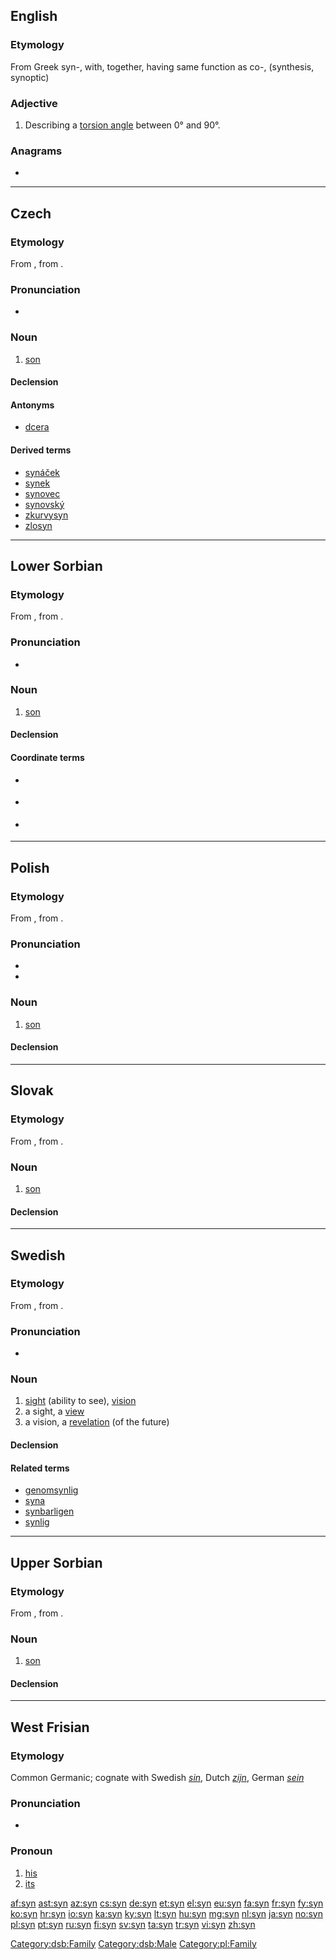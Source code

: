 {{also|syn-}}
==English==

===Etymology===
From Greek syn-, with, together, having same function as co-, (synthesis, synoptic)

===Adjective===
{{en-adj}}

# {{chemistry}} Describing a [[torsion angle]] between 0° and 90°.

===Anagrams===
* {{l|en|sny}}

----

==Czech==

===Etymology===
From {{proto|sla-pro|synъ|lang=cs}}, from {{proto|ine-pro|suHnús|lang=cs}}.

===Pronunciation===
* {{audio|Cs-syn.ogg|audio}}

===Noun===
{{cs-noun|g=m}}

# [[son]]

====Declension====
{{cs-decl-noun|syn|syna|synovi|syna|syne|synovi|synem|synové|synů|synům|syny|synové|synech|syny}}

====Antonyms====
* [[dcera]]<!--within the "child" class-->

====Derived terms====
* [[synáček]]
* [[synek]]
* [[synovec]]
* [[synovský]]
* [[zkurvysyn]]
* [[zlosyn]]

----

==Lower Sorbian==

===Etymology===
From {{proto|sla-pro|synъ|lang=dsb}}, from {{proto|ine-pro|suHnús|lang=dsb}}.

===Pronunciation===
* {{IPA|[sɨn]|lang=dsb}}

===Noun===
{{head|dsb|noun|g=m}}

# [[son]]

====Declension====
{{dsb-decl-noun|syn|syna|syny|syna|synowu|synow|synoju|synoma|synam|syna|synowu|synow|synom|synoma|synami|synje|synoma|synach}}

====Coordinate terms====
* {{sense|gender}} {{l|dsb|źowka}}
* {{sense|generation}} {{l|dsb|nan}}
* {{sense|gender and generation}} {{l|dsb|maś}}

[[Category:dsb:Family]]
[[Category:dsb:Male]]

----

==Polish==

===Etymology===
From {{proto|sla-pro|synъ|lang=pl}}, from {{proto|ine-pro|suHnús|lang=pl}}.

===Pronunciation===
* {{IPA|/sɨn/|lang=pl}}
* {{audio|pl-syn.ogg|audio}}

===Noun===
{{pl-noun|m}}

# [[son]]

====Declension====
{{pl-decl-noun
|syn|synowie
|syna|synów
|synowi|synom
|syna|synów
|synem|synami
|synu|synach
|synu|synowie
}}

[[Category:pl:Family]]

----

==Slovak==

===Etymology===
From {{proto|sla-pro|synъ|lang=sk}}, from {{proto|ine-pro|suHnús|lang=sk}}.

===Noun===
{{head|sk|noun|g=m}}

# [[son]]

====Declension====
{{sk-decl-noun|syn|syna|synovi|syna|synovi|synom|synovia|synov|synom|synov|synoch|synmi}}

----

==Swedish==
{{wikipedia|lang=sv}}
===Etymology===
From {{etyl|non|sv}} {{term|sýn|lang=non}}, from {{proto|gem-pro|siuniz|lang=sv}}.

===Pronunciation===
* {{audio|Sv-syn.ogg|Audio}}

===Noun===
{{sv-noun|g=c}}

# [[sight]] (ability to see), [[vision]]
# a sight, a [[view]]
# a vision, a [[revelation]] (of the future)

====Declension====
{{sv-noun-reg-er}}

====Related terms====
* [[genomsynlig]]
* [[syna]]
* [[synbarligen]]
* [[synlig]]

----

==Upper Sorbian==

===Etymology===
From {{proto|sla-pro|synъ|lang=hsb}}, from {{proto|ine-pro|suHnús|lang=hsb}}.

===Noun===
{{head|hsb|noun|g=m}}

# [[son]]

====Declension====
{{hsb-decl-noun|syn|synaj|synojo|syna|synow|synow|synej|synomaj|synam|syna|synow|synow|synom|synomaj|synami|synje|synomaj|synach|synje|synaj|synojo}}

----

==West Frisian==

===Etymology===

Common Germanic; cognate with Swedish ''[[sin]]'', Dutch ''[[zijn]]'', German ''[[sein]]''

===Pronunciation===

* {{IPA|/sin/|lang=fy}}

===Pronoun===
{{head|fy|pronoun}}

# [[his]]
# [[its]]

[[af:syn]]
[[ast:syn]]
[[az:syn]]
[[cs:syn]]
[[de:syn]]
[[et:syn]]
[[el:syn]]
[[eu:syn]]
[[fa:syn]]
[[fr:syn]]
[[fy:syn]]
[[ko:syn]]
[[hr:syn]]
[[io:syn]]
[[ka:syn]]
[[ky:syn]]
[[lt:syn]]
[[hu:syn]]
[[mg:syn]]
[[nl:syn]]
[[ja:syn]]
[[no:syn]]
[[pl:syn]]
[[pt:syn]]
[[ru:syn]]
[[fi:syn]]
[[sv:syn]]
[[ta:syn]]
[[tr:syn]]
[[vi:syn]]
[[zh:syn]]